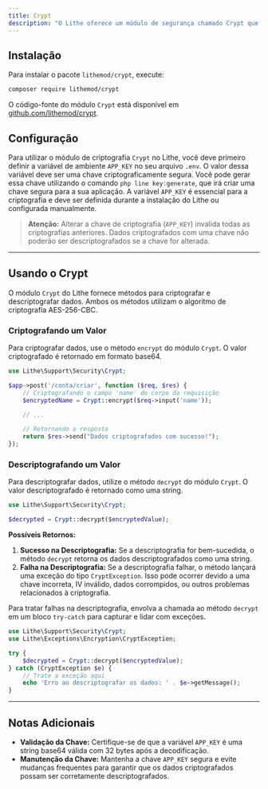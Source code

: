 ```yaml
---
title: Crypt
description: "O Lithe oferece um módulo de segurança chamado Crypt que fornece métodos para criptografar e descriptografar dados usando o algoritmo AES-256-CBC. AES (Advanced Encryption Standard) é amplamente reconhecido por sua segurança e eficiência na proteção de dados sensíveis."
---
```


## Instalação

Para instalar o pacote `lithemod/crypt`, execute:

```bash
composer require lithemod/crypt
```

O código-fonte do módulo `Crypt` está disponível em [github.com/lithemod/crypt](https://github.com/lithemod/crypt).

## Configuração

Para utilizar o módulo de criptografia `Crypt` no Lithe, você deve primeiro definir a variável de ambiente `APP_KEY` no seu arquivo `.env`. O valor dessa variável deve ser uma chave criptograficamente segura. Você pode gerar essa chave utilizando o comando `php line key:generate`, que irá criar uma chave segura para a sua aplicação. A variável `APP_KEY` é essencial para a criptografia e deve ser definida durante a instalação do Lithe ou configurada manualmente.

> **Atenção:** Alterar a chave de criptografia (`APP_KEY`) invalida todas as criptografias anteriores. Dados criptografados com uma chave não poderão ser descriptografados se a chave for alterada.

---

## Usando o Crypt

O módulo `Crypt` do Lithe fornece métodos para criptografar e descriptografar dados. Ambos os métodos utilizam o algoritmo de criptografia AES-256-CBC.

### Criptografando um Valor

Para criptografar dados, use o método `encrypt` do módulo `Crypt`. O valor criptografado é retornado em formato base64.

```php
use Lithe\Support\Security\Crypt;

$app->post('/conta/criar', function ($req, $res) {
    // Criptografando o campo 'name' do corpo da requisição
    $encryptedName = Crypt::encrypt($req->input('name'));

    // ...

    // Retornando a resposta
    return $res->send("Dados criptografados com sucesso!");
});
```

### Descriptografando um Valor

Para descriptografar dados, utilize o método `decrypt` do módulo `Crypt`. O valor descriptografado é retornado como uma string.

```php
use Lithe\Support\Security\Crypt;

$decrypted = Crypt::decrypt($encryptedValue);
```

**Possíveis Retornos:**

1. **Sucesso na Descriptografia:** Se a descriptografia for bem-sucedida, o método `decrypt` retorna os dados descriptografados como uma string.
2. **Falha na Descriptografia:** Se a descriptografia falhar, o método lançará uma exceção do tipo `CryptException`. Isso pode ocorrer devido a uma chave incorreta, IV inválido, dados corrompidos, ou outros problemas relacionados à criptografia.

Para tratar falhas na descriptografia, envolva a chamada ao método `decrypt` em um bloco `try-catch` para capturar e lidar com exceções.

```php
use Lithe\Support\Security\Crypt;
use Lithe\Exceptions\Encryption\CryptException;

try {
    $decrypted = Crypt::decrypt($encryptedValue);
} catch (CryptException $e) {
    // Trate a exceção aqui
    echo 'Erro ao descriptografar os dados: ' . $e->getMessage();
}
```

---

## Notas Adicionais

- **Validação da Chave:** Certifique-se de que a variável `APP_KEY` é uma string base64 válida com 32 bytes após a decodificação.
- **Manutenção da Chave:** Mantenha a chave `APP_KEY` segura e evite mudanças frequentes para garantir que os dados criptografados possam ser corretamente descriptografados.